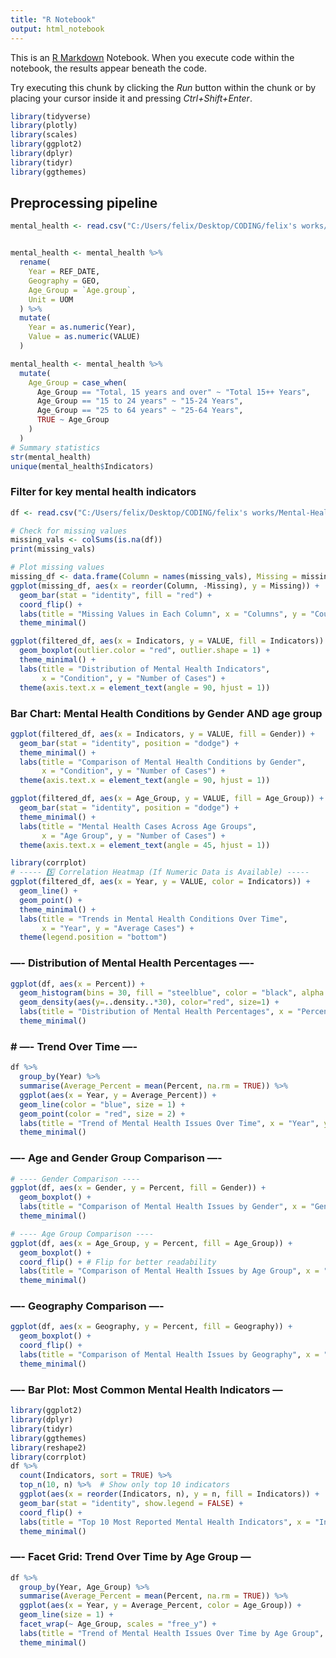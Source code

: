 ```yaml
---
title: "R Notebook"
output: html_notebook
---
```


This is an [R Markdown](http://rmarkdown.rstudio.com) Notebook. When you execute code within the notebook, the results appear beneath the code. 

Try executing this chunk by clicking the *Run* button within the chunk or by placing your cursor inside it and pressing *Ctrl+Shift+Enter*. 
```r
library(tidyverse)
library(plotly)
library(scales)
library(ggplot2)
library(dplyr)
library(tidyr)
library(ggthemes)

```

## Preprocessing pipeline

```r

mental_health <- read.csv("C:/Users/felix/Desktop/CODING/felix's works/Mental-Health-On-Suicide-Rates-Trend-Analysis-Prediction/datasets/raw/mental health CAN 02-22.csv")


mental_health <- mental_health %>%
  rename(
    Year = REF_DATE,
    Geography = GEO,
    Age_Group = `Age.group`,
    Unit = UOM
  ) %>%
  mutate(
    Year = as.numeric(Year),
    Value = as.numeric(VALUE)
  )

mental_health <- mental_health %>%
  mutate(
    Age_Group = case_when(
      Age_Group == "Total, 15 years and over" ~ "Total 15++ Years",
      Age_Group == "15 to 24 years" ~ "15-24 Years",
      Age_Group == "25 to 64 years" ~ "25-64 Years",
      TRUE ~ Age_Group
    )
  )
# Summary statistics
str(mental_health)
unique(mental_health$Indicators)
```
### Filter for key mental health indicators
```r
df <- read.csv("C:/Users/felix/Desktop/CODING/felix's works/Mental-Health-On-Suicide-Rates-Trend-Analysis-Prediction/datasets/processed/pivoted_filtered_mental_health.csv")
```

```r

# Check for missing values
missing_vals <- colSums(is.na(df))
print(missing_vals)

# Plot missing values
missing_df <- data.frame(Column = names(missing_vals), Missing = missing_vals)
ggplot(missing_df, aes(x = reorder(Column, -Missing), y = Missing)) +
  geom_bar(stat = "identity", fill = "red") +
  coord_flip() +
  labs(title = "Missing Values in Each Column", x = "Columns", y = "Count of Missing Values") +
  theme_minimal()
```

```r
ggplot(filtered_df, aes(x = Indicators, y = VALUE, fill = Indicators)) +
  geom_boxplot(outlier.color = "red", outlier.shape = 1) +
  theme_minimal() +
  labs(title = "Distribution of Mental Health Indicators",
       x = "Condition", y = "Number of Cases") +
  theme(axis.text.x = element_text(angle = 90, hjust = 1))
```
### Bar Chart: Mental Health Conditions by Gender AND age group
```r

ggplot(filtered_df, aes(x = Indicators, y = VALUE, fill = Gender)) +
  geom_bar(stat = "identity", position = "dodge") +
  theme_minimal() +
  labs(title = "Comparison of Mental Health Conditions by Gender",
       x = "Condition", y = "Number of Cases") +
  theme(axis.text.x = element_text(angle = 90, hjust = 1))

ggplot(filtered_df, aes(x = Age_Group, y = VALUE, fill = Age_Group)) +
  geom_bar(stat = "identity", position = "dodge") +
  theme_minimal() +
  labs(title = "Mental Health Cases Across Age Groups",
       x = "Age Group", y = "Number of Cases") +
  theme(axis.text.x = element_text(angle = 45, hjust = 1))
```
```r
library(corrplot) 
# ----- 5️⃣ Correlation Heatmap (If Numeric Data is Available) -----
ggplot(filtered_df, aes(x = Year, y = VALUE, color = Indicators)) +
  geom_line() +
  geom_point() +
  theme_minimal() +
  labs(title = "Trends in Mental Health Conditions Over Time",
       x = "Year", y = "Average Cases") +
  theme(legend.position = "bottom")
```

### ---- Distribution of Mental Health Percentages ----
```r
ggplot(df, aes(x = Percent)) +
  geom_histogram(bins = 30, fill = "steelblue", color = "black", alpha = 0.7) +
  geom_density(aes(y=..density..*30), color="red", size=1) +
  labs(title = "Distribution of Mental Health Percentages", x = "Percent", y = "Frequency") +
  theme_minimal()
```

### # ---- Trend Over Time ----
```r
df %>%
  group_by(Year) %>%
  summarise(Average_Percent = mean(Percent, na.rm = TRUE)) %>%
  ggplot(aes(x = Year, y = Average_Percent)) +
  geom_line(color = "blue", size = 1) +
  geom_point(color = "red", size = 2) +
  labs(title = "Trend of Mental Health Issues Over Time", x = "Year", y = "Average Percentage Affected") +
  theme_minimal()
```

### ---- Age and Gender Group Comparison ----
```r
# ---- Gender Comparison ----
ggplot(df, aes(x = Gender, y = Percent, fill = Gender)) +
  geom_boxplot() +
  labs(title = "Comparison of Mental Health Issues by Gender", x = "Gender", y = "Percent") +
  theme_minimal()

# ---- Age Group Comparison ----
ggplot(df, aes(x = Age_Group, y = Percent, fill = Age_Group)) +
  geom_boxplot() +
  coord_flip() + # Flip for better readability
  labs(title = "Comparison of Mental Health Issues by Age Group", x = "Age Group", y = "Percent") +
  theme_minimal()
```
### ---- Geography Comparison ----
```r
ggplot(df, aes(x = Geography, y = Percent, fill = Geography)) +
  geom_boxplot() +
  coord_flip() +
  labs(title = "Comparison of Mental Health Issues by Geography", x = "Geography", y = "Percent") +
  theme_minimal()
```
### ---- Bar Plot: Most Common Mental Health Indicators ---

```r
library(ggplot2)
library(dplyr)
library(tidyr)
library(ggthemes)
library(reshape2)
library(corrplot)
df %>%
  count(Indicators, sort = TRUE) %>%
  top_n(10, n) %>%  # Show only top 10 indicators
  ggplot(aes(x = reorder(Indicators, n), y = n, fill = Indicators)) +
  geom_bar(stat = "identity", show.legend = FALSE) +
  coord_flip() +
  labs(title = "Top 10 Most Reported Mental Health Indicators", x = "Indicators", y = "Count") +
  theme_minimal()


```
### ---- Facet Grid: Trend Over Time by Age Group ---
```r
df %>%
  group_by(Year, Age_Group) %>%
  summarise(Average_Percent = mean(Percent, na.rm = TRUE)) %>%
  ggplot(aes(x = Year, y = Average_Percent, color = Age_Group)) +
  geom_line(size = 1) +
  facet_wrap(~ Age_Group, scales = "free_y") +
  labs(title = "Trend of Mental Health Issues Over Time by Age Group", x = "Year", y = "Average Percentage") +
  theme_minimal()
```

